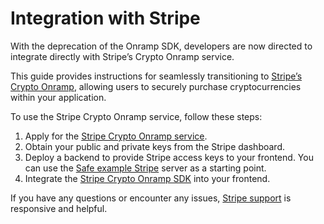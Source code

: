 
# Integration with Stripe

<Callout type="info" emoji="ℹ️">
With the deprecation of the Onramp SDK, developers are now directed to integrate directly with Stripe’s Crypto Onramp service.
</Callout>

This guide provides instructions for seamlessly transitioning to [Stripe’s Crypto Onramp]((https://stripe.com/docs/crypto/overview)), allowing users to securely purchase cryptocurrencies within your application.

To use the Stripe Crypto Onramp service, follow these steps:

1. Apply for the [Stripe Crypto Onramp service](https://docs.stripe.com/crypto).
2. Obtain your public and private keys from the Stripe dashboard.
3. Deploy a backend to provide Stripe access keys to your frontend. You can use the [Safe example Stripe](https://github.com/safe-global/safe-core-sdk/tree/main/packages/onramp-kit/example/server) server as a starting point.
4. Integrate the [Stripe Crypto Onramp SDK](https://docs.stripe.com/crypto/integrate-the-onramp) into your frontend.

If you have any questions or encounter any issues, [Stripe support](https://support.stripe.com/) is responsive and helpful.
